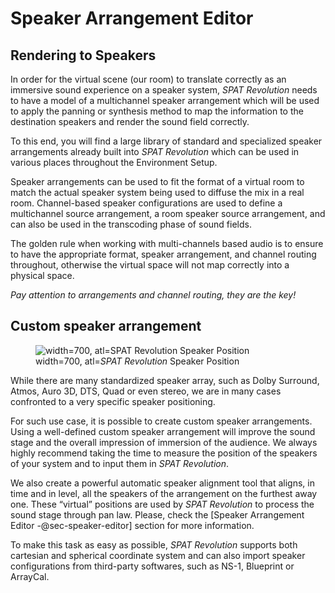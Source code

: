 # Speaker Arrangement Editor {#sec-speaker-editor}

## Rendering to Speakers

In order for the virtual scene (our room) to translate correctly as an immersive sound experience on a speaker system, _SPAT Revolution_ needs to have a model of a multichannel speaker arrangement which will be used to apply the panning or synthesis method to map the information to the destination speakers and render the sound field correctly.

To this end, you will find a large library of standard and specialized speaker arrangements already built into _SPAT Revolution_ which can be used in various places throughout the Environment Setup.

Speaker arrangements can be used to fit the format of a virtual room to match the actual speaker system being used to diffuse the mix in a real room. Channel-based speaker configurations are used to define a multichannel source arrangement, a room speaker source arrangement, and can also be used in the transcoding phase of sound fields.

The golden rule when working with multi-channels based audio is to ensure to have the appropriate format, speaker arrangement, and channel routing throughout, otherwise the virtual space will not map correctly into a physical space.

:::{.callout-warning}
 *Pay attention to arrangements and channel routing, they are the key!*
:::

## Custom speaker arrangement

![width=700, atl=_SPAT Revolution_ Speaker Position](https://flux-shared.s3.amazonaws.com/doc_images/SpatR/Setup/SpeakerEditorCompute2.png)

While there are many standardized speaker array, such as Dolby Surround, Atmos, Auro 3D, DTS, Quad or even stereo, we are in many cases confronted to a very specific speaker positioning.

For such use case, it is possible to create custom speaker arrangements. Using a well-defined custom speaker arrangement will improve the sound stage and the overall impression of immersion of the audience. We always highly recommend taking the time to measure the position of the speakers of your system and to input them in _SPAT Revolution_.

We also create a powerful automatic speaker alignment tool that aligns, in time and in level, all the speakers of the arrangement on the furthest away one. These "virtual" positions are used by _SPAT Revolution_ to process the sound stage through pan law. Please, check the [Speaker Arrangement Editor -@sec-speaker-editor] section for more information. 

To make this task as easy as possible, _SPAT Revolution_ supports both cartesian and spherical coordinate system and can also import speaker configurations from third-party softwares, such as NS-1, Blueprint or ArrayCal.


